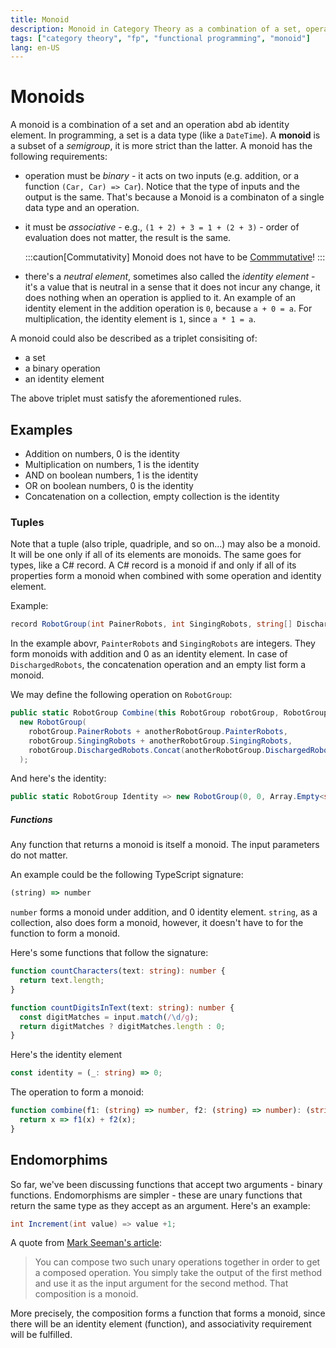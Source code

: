 ```yaml
---
title: Monoid
description: Monoid in Category Theory as a combination of a set, operation, and identity element
tags: ["category theory", "fp", "functional programming", "monoid"]
lang: en-US
---
```


# Monoids

A monoid is a combination of a set and an operation abd ab identity element. In
programming, a set is a data type (like a `DateTime`). A **monoid** is a subset
of a *semigroup*, it is more strict than the latter. A monoid has the following
requirements:

- operation must be *binary* - it acts on two inputs (e.g. addition, or a
  function `(Car, Car) => Car`). Notice that the type of inputs and the output
  is the same. That's because a Monoid is a combinaton of a single data type and
  an operation.
- it must be *associative* - e.g., `(1 + 2) + 3 = 1 + (2 + 3)` - order of
  evaluation does not matter, the result is the same.

  :::caution[Commutativity]
  Monoid does not have to be
  [Commmutative](https://en.wikipedia.org/wiki/Commutative_property)!
  :::

- there's a *neutral element*, sometimes also called the *identity element* -
  it's a value that is neutral in a sense that it does not incur any change, it
  does nothing when an operation is applied to it. An example of an identity
  element in the addition operation is `0`, because `a + 0 = a`. For
  multiplication, the identity element is `1`, since `a * 1 = a`.

A monoid could also be described as a triplet consisiting of:

- a set
- a binary operation
- an identity element

The above triplet must satisfy the aforementioned rules.

## Examples

- Addition on numbers, 0 is the identity
- Multiplication on numbers, 1 is the identity
- AND on boolean numbers, 1 is the identity
- OR on boolean numbers, 0 is the identity
- Concatenation on a collection, empty collection is the identity

### Tuples

Note that a tuple (also triple, quadriple, and so on...) may also be a monoid.
It will be one only if all of its elements are monoids. The same goes for types,
like a C# record. A C# record is a monoid if and only if all of its properties
form a monoid when combined with some operation and identity element.

Example:

```csharp
record RobotGroup(int PainerRobots, int SingingRobots, string[] DischargedRobots);
```

In the example abovr, `PainterRobots` and `SingingRobots` are integers. They
form monoids with addition and 0 as an identity element. In case of
`DischargedRobots`, the concatenation operation and an empty list form a monoid.

We may define the following operation on `RobotGroup`:

```csharp
public static RobotGroup Combine(this RobotGroup robotGroup, RobotGroup anotherRobotGroup) =>
  new RobotGroup(
    robotGroup.PainerRobots + anotherRobotGroup.PainterRobots,
    robotGroup.SingingRobots + anotherRobotGroup.SingingRobots,
    robotGroup.DischargedRobots.Concat(anotherRobotGroup.DischargedRobots)
  );
```

And here's the identity:

```csharp
public static RobotGroup Identity => new RobotGroup(0, 0, Array.Empty<string>());
```

##### Functions

Any function that returns a monoid is itself a monoid. The input parameters
do not matter.

An example could be the following TypeScript signature:

```ts
(string) => number
```

`number` forms a monoid under addition, and 0 identity element.
`string`, as a collection, also does form a monoid, however, it doesn't have to
for the function to form a monoid.

Here's some functions that follow the signature:

```ts
function countCharacters(text: string): number {
  return text.length;
}

function countDigitsInText(text: string): number {
  const digitMatches = input.match(/\d/g);
  return digitMatches ? digitMatches.length : 0;
}
```

Here's the identity element

```ts
const identity = (_: string) => 0;
```

The operation to form a monoid:

```ts
function combine(f1: (string) => number, f2: (string) => number): (string) => number {
  return x => f1(x) + f2(x); 
}
```

## Endomorphims

So far, we've been discussing functions that accept two arguments - binary
functions. Endomorphisms are simpler - these are unary functions that return the
same type as they accept as an argument. Here's an example:

```csharp
int Increment(int value) => value +1;
```

A quote from [Mark Seeman's
article](https://blog.ploeh.dk/2017/11/13/endomorphism-monoid/):

> You can compose two such unary operations together in order to get a composed
> operation. You simply take the output of the first method and use it as the
> input argument for the second method. That composition is a monoid. 

More precisely, the composition forms a function that forms a monoid, since
there will be an identity element (function), and associativity requirement will
be fulfilled.